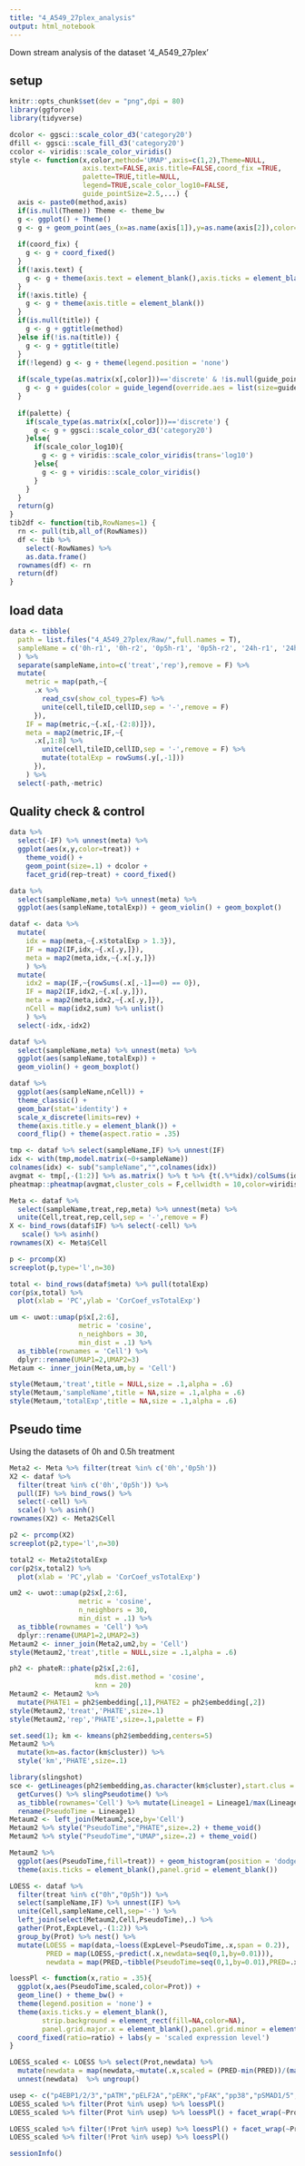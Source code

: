```yaml
---
title: "4_A549_27plex_analysis"
output: html_notebook
---
```


Down stream analysis of the dataset '4_A549_27plex'

## setup

```r
knitr::opts_chunk$set(dev = "png",dpi = 80)
library(ggforce)
library(tidyverse)
```

```r
dcolor <- ggsci::scale_color_d3('category20')
dfill <- ggsci::scale_fill_d3('category20')
ccolor <- viridis::scale_color_viridis()
style <- function(x,color,method='UMAP',axis=c(1,2),Theme=NULL,
                  axis.text=FALSE,axis.title=FALSE,coord_fix =TRUE,
                  palette=TRUE,title=NULL,
                  legend=TRUE,scale_color_log10=FALSE,
                  guide_pointSize=2.5,...) {
  axis <- paste0(method,axis)
  if(is.null(Theme)) Theme <- theme_bw
  g <- ggplot() + Theme()
  g <- g + geom_point(aes_(x=as.name(axis[1]),y=as.name(axis[2]),color=as.name(color)),x,...)
  
  if(coord_fix) {
    g <- g + coord_fixed()
  }
  if(!axis.text) {
    g <- g + theme(axis.text = element_blank(),axis.ticks = element_blank())
  }
  if(!axis.title) {
    g <- g + theme(axis.title = element_blank())
  }
  if(is.null(title)) {
    g <- g + ggtitle(method) 
  }else if(!is.na(title)) {
    g <- g + ggtitle(title) 
  }
  if(!legend) g <- g + theme(legend.position = 'none')
  
  if(scale_type(as.matrix(x[,color]))=='discrete' & !is.null(guide_pointSize)) {
    g <- g + guides(color = guide_legend(override.aes = list(size=guide_pointSize)))
  }
  
  if(palette) {
    if(scale_type(as.matrix(x[,color]))=='discrete') {
      g <- g + ggsci::scale_color_d3('category20')
    }else{
      if(scale_color_log10){
        g <- g + viridis::scale_color_viridis(trans='log10')
      }else{
        g <- g + viridis::scale_color_viridis()
      }
    }
  }
  return(g)
}
tib2df <- function(tib,RowNames=1) {
  rn <- pull(tib,all_of(RowNames))
  df <- tib %>%
    select(-RowNames) %>%
    as.data.frame()
  rownames(df) <- rn
  return(df)
}
```


##  load data

```r
data <- tibble(
  path = list.files("4_A549_27plex/Raw/",full.names = T),
  sampleName = c('0h-r1', '0h-r2', '0p5h-r1', '0p5h-r2', '24h-r1', '24h-r2', '48h-r1', '48h-r2')
  ) %>%
  separate(sampleName,into=c('treat','rep'),remove = F) %>%
  mutate(
    metric = map(path,~{
      .x %>%
        read_csv(show_col_types=F) %>% 
        unite(cell,tileID,cellID,sep = '-',remove = F)
      }),
    IF = map(metric,~{.x[,-(2:8)]}),
    meta = map2(metric,IF,~{
      .x[,1:8] %>%
        unite(cell,tileID,cellID,sep = '-',remove = F) %>%
        mutate(totalExp = rowSums(.y[,-1]))
      }),
    ) %>%
  select(-path,-metric)
```


## Quality check & control

```r
data %>%
  select(-IF) %>% unnest(meta) %>%
  ggplot(aes(x,y,color=treat)) +
    theme_void() +
    geom_point(size=.1) + dcolor +
    facet_grid(rep~treat) + coord_fixed()
```

```r
data %>%
  select(sampleName,meta) %>% unnest(meta) %>%
  ggplot(aes(sampleName,totalExp)) + geom_violin() + geom_boxplot()
```

```r
dataf <- data %>%
  mutate(
    idx = map(meta,~{.x$totalExp > 1.3}),
    IF = map2(IF,idx,~{.x[.y,]}),
    meta = map2(meta,idx,~{.x[.y,]})
    ) %>%
  mutate(
    idx2 = map(IF,~{rowSums(.x[,-1]==0) == 0}),
    IF = map2(IF,idx2,~{.x[.y,]}),
    meta = map2(meta,idx2,~{.x[.y,]}),
    nCell = map(idx2,sum) %>% unlist()
    ) %>%
  select(-idx,-idx2)

dataf %>%
  select(sampleName,meta) %>% unnest(meta) %>%
  ggplot(aes(sampleName,totalExp)) + 
  geom_violin() + geom_boxplot()
```

```r
dataf %>%  
  ggplot(aes(sampleName,nCell)) + 
  theme_classic() +
  geom_bar(stat='identity') +
  scale_x_discrete(limits=rev) +
  theme(axis.title.y = element_blank()) +  
  coord_flip() + theme(aspect.ratio = .35) 
```

```r
tmp <- dataf %>% select(sampleName,IF) %>% unnest(IF)
idx <- with(tmp,model.matrix(~0+sampleName))
colnames(idx) <- sub("sampleName","",colnames(idx))
avgmat <- tmp[,-(1:2)] %>% as.matrix() %>% t %>% {t(.%*%idx)/colSums(idx)} %>% scale %>% asinh %>% t 
pheatmap::pheatmap(avgmat,cluster_cols = F,cellwidth = 10,color=viridis::viridis(10),show_rownames = T)
```


```r
Meta <- dataf %>%
  select(sampleName,treat,rep,meta) %>% unnest(meta) %>%
  unite(Cell,treat,rep,cell,sep = '-',remove = F)
X <- bind_rows(dataf$IF) %>% select(-cell) %>% 
   scale() %>% asinh()
rownames(X) <- Meta$Cell
```

```r
p <- prcomp(X)
screeplot(p,type='l',n=30)
```

```r
total <- bind_rows(dataf$meta) %>% pull(totalExp) 
cor(p$x,total) %>%
  plot(xlab = 'PC',ylab = 'CorCoef_vsTotalExp')
```

```r
um <- uwot::umap(p$x[,2:6],
                 metric = 'cosine',
                 n_neighbors = 30,
                 min_dist = .1) %>%
  as_tibble(rownames = 'Cell') %>%
  dplyr::rename(UMAP1=2,UMAP2=3)
Metaum <- inner_join(Meta,um,by = 'Cell')

style(Metaum,'treat',title = NULL,size = .1,alpha = .6)
style(Metaum,'sampleName',title = NA,size = .1,alpha = .6)
style(Metaum,'totalExp',title = NA,size = .1,alpha = .6)
```



## Pseudo time

Using the datasets of 0h and 0.5h treatment

```r
Meta2 <- Meta %>% filter(treat %in% c('0h','0p5h'))
X2 <- dataf %>%
  filter(treat %in% c('0h','0p5h')) %>%
  pull(IF) %>% bind_rows() %>% 
  select(-cell) %>% 
  scale() %>% asinh()
rownames(X2) <- Meta2$Cell
```

```r
p2 <- prcomp(X2)
screeplot(p2,type='l',n=30)
```

```r
total2 <- Meta2$totalExp
cor(p2$x,total2) %>%
  plot(xlab = 'PC',ylab = 'CorCoef_vsTotalExp')
```

```r
um2 <- uwot::umap(p2$x[,2:6],
                 metric = 'cosine',
                 n_neighbors = 30,
                 min_dist = .1) %>%
  as_tibble(rownames = 'Cell') %>%
  dplyr::rename(UMAP1=2,UMAP2=3)
Metaum2 <- inner_join(Meta2,um2,by = 'Cell')
style(Metaum2,'treat',title = NULL,size = .1,alpha = .6)
```


```r
ph2 <- phateR::phate(p2$x[,2:6],
                     mds.dist.method = 'cosine',
                     knn = 20)
Metaum2 <- Metaum2 %>%
  mutate(PHATE1 = ph2$embedding[,1],PHATE2 = ph2$embedding[,2])
style(Metaum2,'treat','PHATE',size=.1)
style(Metaum2,'rep','PHATE',size=.1,palette = F)
```


```r
set.seed(1); km <- kmeans(ph2$embedding,centers=5)
Metaum2 %>% 
  mutate(km=as.factor(km$cluster)) %>%
  style('km','PHATE',size=.1)
```

```r
library(slingshot)
sce <- getLineages(ph2$embedding,as.character(km$cluster),start.clus = '5') %>%
  getCurves() %>% slingPseudotime() %>%
  as_tibble(rownames='Cell') %>% mutate(Lineage1 = Lineage1/max(Lineage1)) %>%
  rename(PseudoTime = Lineage1)
Metaum2 <- left_join(Metaum2,sce,by='Cell')
Metaum2 %>% style("PseudoTime","PHATE",size=.2) + theme_void()
Metaum2 %>% style("PseudoTime","UMAP",size=.2) + theme_void()
```

```r
Metaum2 %>%
  ggplot(aes(PseudoTime,fill=treat)) + geom_histogram(position = 'dodge') + theme_classic() + dfill + coord_fixed(ratio=.0003) +
  theme(axis.ticks = element_blank(),panel.grid = element_blank())
```

```r
LOESS <- dataf %>%
  filter(treat %in% c("0h","0p5h")) %>%
  select(sampleName,IF) %>% unnest(IF) %>%
  unite(Cell,sampleName,cell,sep='-') %>%
  left_join(select(Metaum2,Cell,PseudoTime),.) %>%
  gather(Prot,ExpLevel,-(1:2)) %>%
  group_by(Prot) %>% nest() %>%
  mutate(LOESS = map(data,~loess(ExpLevel~PseudoTime,.x,span = 0.2)),
         PRED = map(LOESS,~predict(.x,newdata=seq(0,1,by=0.01))),
         newdata = map(PRED,~tibble(PseudoTime=seq(0,1,by=0.01),PRED=.x)) )

loessPl <- function(x,ratio = .35){
  ggplot(x,aes(PseudoTime,scaled,color=Prot)) + 
  geom_line() + theme_bw() +
  theme(legend.position = 'none') +
  theme(axis.ticks.y = element_blank(),
        strip.background = element_rect(fill=NA,color=NA), 
        panel.grid.major.x = element_blank(),panel.grid.minor = element_blank()) + 
  coord_fixed(ratio=ratio) + labs(y = 'scaled expression level')
}

LOESS_scaled <- LOESS %>% select(Prot,newdata) %>% 
  mutate(newdata = map(newdata,~mutate(.x,scaled = (PRED-min(PRED))/(max(PRED)-min(PRED)) ))) %>%
  unnest(newdata)  %>% ungroup()

usep <- c("p4EBP1/2/3","pATM","pELF2A","pERK","pFAK","pp38","pSMAD1/5","pSMAD3","pSTAT3")
LOESS_scaled %>% filter(Prot %in% usep) %>% loessPl()
LOESS_scaled %>% filter(Prot %in% usep) %>% loessPl() + facet_wrap(~Prot)
```

```r
LOESS_scaled %>% filter(!Prot %in% usep) %>% loessPl() + facet_wrap(~Prot)
LOESS_scaled %>% filter(!Prot %in% usep) %>% loessPl()
```

```r
sessionInfo()
```

